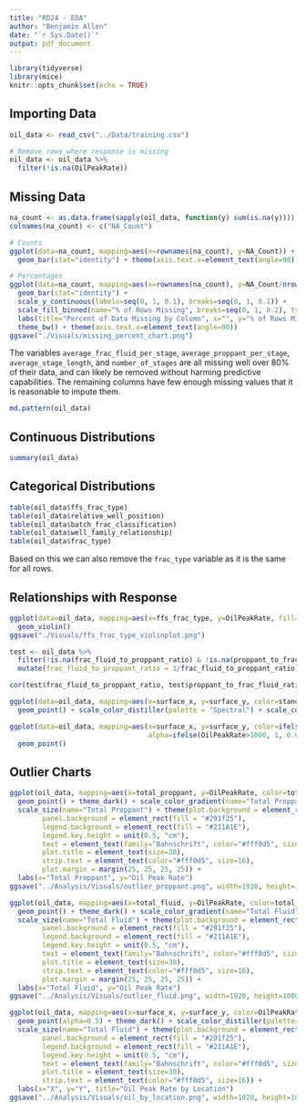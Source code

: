 ```yaml
---
title: "RD24 - EDA"
author: "Benjamin Allen"
date: "`r Sys.Date()`"
output: pdf_document
---
```


```r
library(tidyverse)
library(mice)
knitr::opts_chunk$set(echo = TRUE)
```

## Importing Data

```r
oil_data <- read_csv("../Data/training.csv")

# Remove rows where response is missing
oil_data <- oil_data %>% 
  filter(!is.na(OilPeakRate))
```

## Missing Data

```r
na_count <- as.data.frame(sapply(oil_data, function(y) sum(is.na(y))))
colnames(na_count) <- c("NA_Count")

# Counts
ggplot(data=na_count, mapping=aes(x=rownames(na_count), y=NA_Count)) +
  geom_bar(stat="identity") + theme(axis.text.x=element_text(angle=90))

# Percentages
ggplot(data=na_count, mapping=aes(x=rownames(na_count), y=NA_Count/nrow(oil_data), fill=NA_Count/nrow(oil_data))) +
  geom_bar(stat="identity") +
  scale_y_continuous(labels=seq(0, 1, 0.1), breaks=seq(0, 1, 0.1)) +
  scale_fill_binned(name="% of Rows Missing", breaks=seq(0, 1, 0.2), type="viridis") +
  labs(title="Percent of Data Missing by Column", x="", y="% of Rows Missing") +
  theme_bw() + theme(axis.text.x=element_text(angle=90))
ggsave("./Visuals/missing_percent_chart.png")
```

The variables `average_frac_fluid_per_stage`, `average_proppant_per_stage`, `average_stage_length`, and `number_of_stages` are all missing well over 80% of their data, and can likely be removed without harming predictive capabilities. The remaining columns have few enough missing values that it is reasonable to impute them.

```r
md.pattern(oil_data)
```

## Continuous Distributions

```r
summary(oil_data)
```

## Categorical Distributions

```r
table(oil_data$ffs_frac_type)
table(oil_data$relative_well_position)
table(oil_data$batch_frac_classification)
table(oil_data$well_family_relationship)
table(oil_data$frac_type)
```

Based on this we can also remove the `frac_type` variable as it is the same for all rows.

## Relationships with Response

```r
ggplot(data=oil_data, mapping=aes(x=ffs_frac_type, y=OilPeakRate, fill=ffs_frac_type)) +
  geom_violin()
ggsave("./Visuals/ffs_frac_type_violinplot.png")

test <- oil_data %>% 
  filter(!is.na(frac_fluid_to_proppant_ratio) & !is.na(proppant_to_frac_fluid_ratio)) %>% 
  mutate(frac_fluid_to_proppant_ratio = 1/frac_fluid_to_proppant_ratio)

cor(test$frac_fluid_to_proppant_ratio, test$proppant_to_frac_fluid_ratio)
```

```r
ggplot(data=oil_data, mapping=aes(x=surface_x, y=surface_y, color=standardized_operator_name)) +
  geom_point() + scale_color_distiller(palette = "Spectral") + scale_color_distiller(palette = "Spectral")

ggplot(data=oil_data, mapping=aes(x=surface_x, y=surface_y, color=ifelse(OilPeakRate>1000,"Yes", "No"),
                                  alpha=ifelse(OilPeakRate>1000, 1, 0.01), size=ifelse(OilPeakRate>1000, 0.06, 0.05))) +
  geom_point()
```

## Outlier Charts 

```r
ggplot(oil_data, mapping=aes(x=total_proppant, y=OilPeakRate, color=total_proppant, size=total_proppant)) +
  geom_point() + theme_dark() + scale_color_gradient(name="Total Proppant", low="royalblue4", high="red") +
  scale_size(name="Total Proppant") + theme(plot.background = element_rect(fill = "#211A1E", color="#211A1E"),
        panel.background = element_rect(fill = "#291f25"),
        legend.background = element_rect(fill = "#211A1E"),
        legend.key.height = unit(0.5, "cm"),
        text = element_text(family="Bahnschrift", color="#fff0d5", size=16),
        plot.title = element_text(size=30),
        strip.text = element_text(color="#fff0d5", size=16),
        plot.margin = margin(25, 25, 25, 25)) +
  labs(x="Total Proppant", y="Oil Peak Rate")
ggsave("../Analysis/Visuals/outlier_proppant.png", width=1920, height=1080, units="px")
```

```r
ggplot(oil_data, mapping=aes(x=total_fluid, y=OilPeakRate, color=total_fluid, size=total_proppant)) +
  geom_point() + theme_dark() + scale_color_gradient(name="Total Fluid", low="royalblue4", high="red") +
  scale_size(name="Total Fluid") + theme(plot.background = element_rect(fill = "#211A1E", color="#211A1E"),
        panel.background = element_rect(fill = "#291f25"),
        legend.background = element_rect(fill = "#211A1E"),
        legend.key.height = unit(0.5, "cm"),
        text = element_text(family="Bahnschrift", color="#fff0d5", size=16),
        plot.title = element_text(size=30),
        strip.text = element_text(color="#fff0d5", size=16),
        plot.margin = margin(25, 25, 25, 25)) +
  labs(x="Total Fluid", y="Oil Peak Rate")
ggsave("../Analysis/Visuals/outlier_fluid.png", width=1920, height=1080, units="px")
```

```r
ggplot(oil_data, mapping=aes(x=surface_x, y=surface_y, color=OilPeakRate)) +
  geom_point(alpha=0.5) + theme_dark() + scale_color_distiller(palette="Spectral") +
  scale_size(name="Total Fluid") + theme(plot.background = element_rect(fill = "#211A1E", color="#211A1E"),
        panel.background = element_rect(fill = "#291f25"),
        legend.background = element_rect(fill = "#211A1E"),
        legend.key.height = unit(0.5, "cm"),
        text = element_text(family="Bahnschrift", color="#fff0d5", size=16),
        plot.title = element_text(size=30),
        strip.text = element_text(color="#fff0d5", size=16)) +
  labs(x="X", y="Y", title="Oil Peak Rate by Location")
ggsave("../Analysis/Visuals/oil_by_location.png", width=1920, height=1080, units="px")
```

